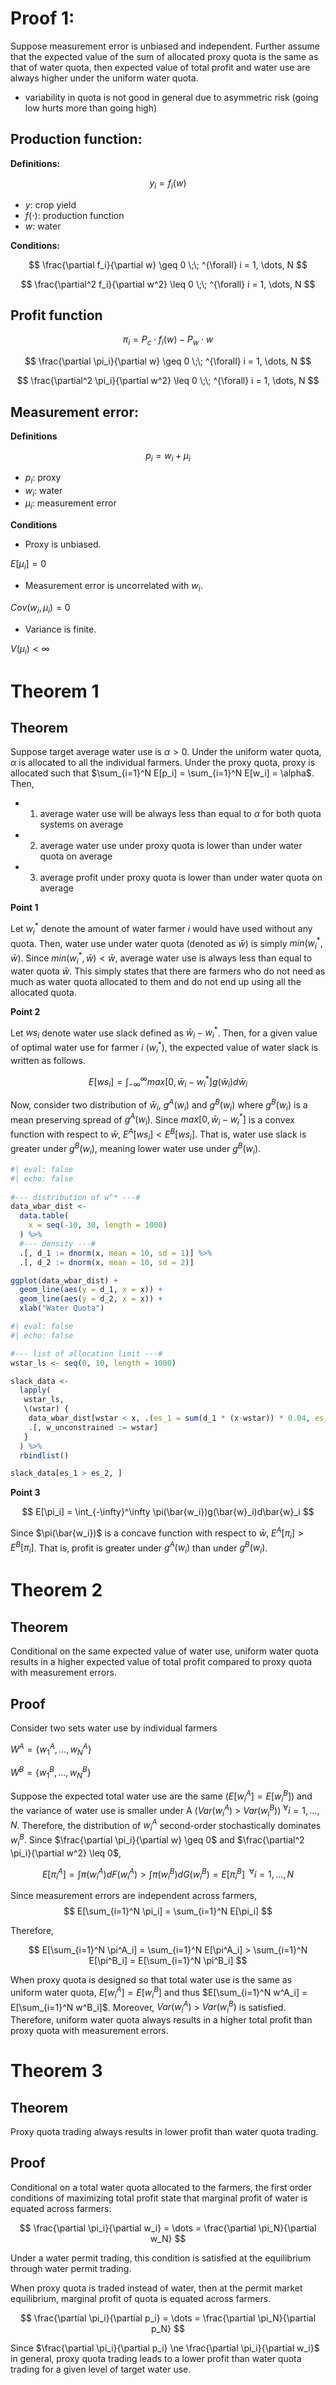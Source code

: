 # Proof 1:

Suppose measurement error is unbiased and independent. Further assume that the expected value of the sum of allocated proxy quota is the same as that of water quota, then expected value of total profit and water use are always higher under the uniform water quota.

+ variability in quota is not good in general due to asymmetric risk (going low hurts more than going high)

## Production function:

**Definitions:**

$$
y_i = f_i(w)
$$

+ $y$: crop yield
+ $f(\cdot)$: production function
+ $w$: water

**Conditions:**

$$
\frac{\partial f_i}{\partial w} \geq 0 \;\; ^{\forall} i = 1, \dots, N
$$

$$
\frac{\partial^2 f_i}{\partial w^2} \leq 0 \;\; ^{\forall} i = 1, \dots, N
$$

## Profit function

$$
\pi_i = P_c \cdot f_i(w) - P_w \cdot w
$$

$$
\frac{\partial \pi_i}{\partial w} \geq 0 \;\; ^{\forall} i = 1, \dots, N
$$

$$
\frac{\partial^2 \pi_i}{\partial w^2} \leq 0 \;\; ^{\forall} i = 1, \dots, N
$$

## Measurement error:

**Definitions**

$$
p_i = w_i + \mu_i 
$$

+ $p_i$: proxy 
+ $w_i$: water 
+ $\mu_i$: measurement error 

**Conditions**

+ Proxy is unbiased.

$E[\mu_i] = 0$

+ Measurement error is uncorrelated with $w_i$.

$Cov(w_i, \mu_i) = 0$

+ Variance is finite.

$V(\mu_i) < \infty$

# Theorem 1

## Theorem

Suppose target average water use is $\alpha >0$. Under the uniform water quota, $\alpha$ is allocated to all the individual farmers. Under the proxy quota, proxy is allocated such that $\sum_{i=1}^N E[p_i] = \sum_{i=1}^N E[w_i] = \alpha$.  Then, 

+ (1) average water use will be always less than equal to $\alpha$ for both quota systems on average
+ (2) average water use under proxy quota is lower than under water quota on average
+ (3) average profit under proxy quota is lower than under water quota on average 

**Point 1**

Let $w^*_i$ denote the amount of water farmer $i$ would have used without any quota. Then, water use under water quota (denoted as $\bar{w}$) is simply $min(w^*_i, \bar{w})$. Since $min(w^*_i, \bar{w}) < \bar{w}$, average water use is always less than equal to water quota $\bar{w}$. This simply states that there are farmers who do not need as much as water quota allocated to them and do not end up using all the allocated quota.

**Point 2**

Let $ws_i$ denote water use slack defined as $\bar{w}_i - w^*_i$. Then, for a given value of optimal water use for farmer $i$ ($w^*_i$), the expected value of water slack is written as follows.

$$
E[ws_i] = \int_{-\infty}^\infty max[0, \bar{w}_i - w^*_i]g(\bar{w}_i)d\bar{w}_i
$$

Now, consider two distribution of $\bar{w}_i$, $g^A(w_i)$ and $g^B(w_i)$ where $g^B(w_i)$ is a mean preserving spread of $g^A(w_i)$. Since $max[0, \bar{w}_i - w^*_i]$ is a convex function with respect to $\bar{w}$, $E^A[ws_i] < E^B[ws_i]$. That is, water use slack is greater under $g^B(w_i)$, meaning lower water use under $g^B(w_i)$. 

```r
#| eval: false
#| echo: false
 
#--- distribution of w^* ---#
data_wbar_dist <- 
  data.table(
    x = seq(-10, 30, length = 1000)
  ) %>%
  #--- density ---#
  .[, d_1 := dnorm(x, mean = 10, sd = 1)] %>%
  .[, d_2 := dnorm(x, mean = 10, sd = 2)]

ggplot(data_wbar_dist) +
  geom_line(aes(y = d_1, x = x)) +
  geom_line(aes(y = d_2, x = x)) +
  xlab("Water Quota")
```

```r
#| eval: false
#| echo: false

#--- list of allocation limit ---#
wstar_ls <- seq(0, 10, length = 1000)

slack_data <- 
  lapply(
   wstar_ls,
   \(wstar) {
    data_wbar_dist[wstar < x, .(es_1 = sum(d_1 * (x-wstar)) * 0.04, es_2 = sum(d_2 * (x-wstar)) * 0.04)] %>%
    .[, w_unconstrained := wstar]
   } 
  ) %>%
  rbindlist()

slack_data[es_1 > es_2, ]
```

**Point 3**

$$
E[\pi_i] = \int_{-\infty}^\infty \pi(\bar{w_i})g(\bar{w}_i)d\bar{w}_i
$$

Since $\pi(\bar{w_i})$ is a concave function with respect to $\bar{w}$, $E^A[\pi_i] > E^B[\pi_i]$. That is, profit is greater under $g^A(w_i)$ than under $g^B(w_i)$. 

# Theorem 2

## Theorem
Conditional on the same expected value of water use, uniform water quota results in a higher expected value of total profit compared to proxy quota with measurement errors.

## Proof

Consider two sets water use by individual farmers 

$W^A = \{w^A_1, \dots, w^A_N\}$

$W^B = \{w^B_1, \dots, w^B_N\}$

Suppose the expected total water use are the same ($E[w^A_i] = E[w^B_i]$) and the variance of water use is smaller under A ($Var(w^A_i)$ > $Var(w^B_i)$) $^\forall i = 1, \dots, N$. Therefore, the distribution of $w^A_i$ second-order stochastically dominates $w^B_i$. Since $\frac{\partial \pi_i}{\partial w} \geq 0$ and $\frac{\partial^2 \pi_i}{\partial w^2} \leq 0$,

$$
E[\pi^A_i] = \int \pi(w^A_i)dF(w^A_i) > \int \pi(w^B_i)dG(w^B_i) = E[\pi^B_i]\;\; ^{\forall} i = 1, \dots, N
$$

Since measurement errors are independent across farmers,
$$
E[\sum_{i=1}^N \pi_i] = \sum_{i=1}^N E[\pi_i]
$$

Therefore, 

$$
E[\sum_{i=1}^N \pi^A_i] = \sum_{i=1}^N E[\pi^A_i] >  \sum_{i=1}^N E[\pi^B_i] = E[\sum_{i=1}^N \pi^B_i] 
$$

When proxy quota is designed so that total water use is the same as uniform water quota, $E[w^A_i] = E[w^B_i]$ and thus $E[\sum_{i=1}^N w^A_i] = E[\sum_{i=1}^N w^B_i]$. Moreover, $Var(w^A_i)$ > $Var(w^B_i)$ is satisfied. Therefore, uniform water quota always results in a higher total profit than proxy quota with measurement errors.

# Theorem 3

## Theorem

Proxy quota trading always results in lower profit than water quota trading.

## Proof

Conditional on a total water quota allocated to the farmers, the first order conditions of maximizing total profit state that marginal profit of water is equated across farmers:

$$
\frac{\partial \pi_i}{\partial w_i} = \dots = \frac{\partial \pi_N}{\partial w_N}
$$

Under a water permit trading, this condition is satisfied at the equilibrium through water permit trading. 

When proxy quota is traded instead of water, then at the permit market equilibrium, marginal profit of quota is equated across farmers.

$$
\frac{\partial \pi_i}{\partial p_i} = \dots = \frac{\partial \pi_N}{\partial p_N}
$$

Since $\frac{\partial \pi_i}{\partial p_i} \ne \frac{\partial \pi_i}{\partial w_i}$ in general, proxy quota trading leads to a lower profit than water quota trading for a given level of target water use.


